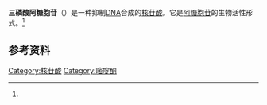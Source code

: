 {{chembox
| verifiedrevid = 384065455
|ImageFile=Arabinofuranosylcytosine triphosphate.svg
|ImageSize=
|IUPACName=
|OtherNames=Ara-CTP, Cytarabine triphosphate,<br/>Cytosine arabinoside triphosphate
|Reference=<ref name="pubchem">[http://pubchem.ncbi.nlm.nih.gov/summary/summary.cgi?cid=25774 Ara-CTP - Compound Summary], [[PubChem|PubChem]].</ref>
|Section1={{Chembox Identifiers
| CASNo_Ref = {{cascite|correct|??}}
| CASNo=13191-15-6
| PubChem=25774
| ChemSpiderID_Ref = {{chemspidercite|changed|chemspider}}
| ChemSpiderID = 29784777
| SMILES = c1cn(c(=O)nc1N)[C@H]2[C@H]([C@@H]([C@H](O2)COP(=O)(O)OP(=O)(CP(=O)(O)O)O)O)O
| InChI = 1/C10H18N3O13P3/c11-6-1-2-13(10(16)12-6)9-8(15)7(14)5(25-9)3-24-29(22,23)26-28(20,21)4-27(17,18)19/h1-2,5,7-9,14-15H,3-4H2,(H,20,21)(H,22,23)(H2,11,12,16)(H2,17,18,19)/t5-,7-,8+,9-/m1/s1
| InChIKey = PEZFHAVVQBLXDV-BUJSFMDZBE
| StdInChI_Ref = {{stdinchicite|changed|chemspider}}
| StdInChI = 1S/C10H18N3O13P3/c11-6-1-2-13(10(16)12-6)9-8(15)7(14)5(25-9)3-24-29(22,23)26-28(20,21)4-27(17,18)19/h1-2,5,7-9,14-15H,3-4H2,(H,20,21)(H,22,23)(H2,11,12,16)(H2,17,18,19)/t5-,7-,8+,9-/m1/s1
| StdInChIKey_Ref = {{stdinchicite|changed|chemspider}}
| StdInChIKey = PEZFHAVVQBLXDV-BUJSFMDZSA-N


| MeSHName=Arabinofuranosylcytosine+triphosphate
  }}
|Section2={{Chembox Properties
|  Formula=C<sub>9</sub>H<sub>16</sub>N<sub>3</sub>O<sub>14</sub>P<sub>3</sub>
|  MolarMass=483.156323
|  Appearance=
|  Density=
|  MeltingPt=
|  BoilingPt=
|  Solubility=
  }}
|Section3={{Chembox Hazards
|  MainHazards=
|  FlashPt=
|  Autoignition=
  }}
}}
'''三磷酸阿糖胞苷'''（{{lang-en|'''Arabinofuranosylcytosine triphosphate'''}}）是一种抑制[[DNA|DNA]]合成的[[核苷酸|核苷酸]]。它是[[阿糖胞苷|阿糖胞苷]]的生物活性形式。<ref name="pubchem"/>

==参考资料==
{{reflist}}

[[Category:核苷酸|Category:核苷酸]]
[[Category:嘧啶酮|Category:嘧啶酮]]

{{organic-compound-stub}}